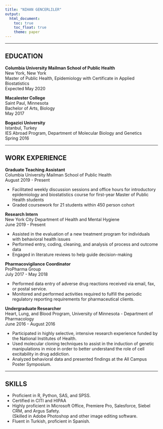 ```yaml
---
title: "NIHAN GENCERLILER"
output: 
  html_document:
    toc: true
    toc_float: true
    theme: paper 
---
```

***
## EDUCATION

**Columbia University Mailman School of Public Health**  
New York, New York  
Master of Public Health, Epidemiology with Certificate in Applied Biostatistics  
Expected May 2020  

**Macalester College**  
Saint Paul, Minnesota  
Bachelor of Arts, Biology  
May 2017  

**Bogazici University**  	
Istanbul, Turkey  
IES Abroad Program, Department of Molecular Biology and Genetics  
Spring 2016  

***
## WORK EXPERIENCE

**Graduate Teaching Assistant**  
Columbia University Mailman School of Public Health  
August 2019 - Present  

* Facilitated weekly discussion sessions and office hours for introductory epidemiology and biostatistics course for first-year Master of Public Health students  
* Graded coursework for 21 students within 450 person cohort  

**Research Intern**  
New York City Department of Health and Mental Hygiene  
June 2019 - Present  

* Assisted in the evaluation of a new treatment program for individuals with behavioral health issues  
* Performed entry, coding, cleaning, and analysis of process and outcome data  
* Engaged in literature reviews to help guide decision-making  

**Pharmacovigilance Coordinator**  
ProPharma Group  
July 2017 - May 2018  

* Performed data entry of adverse drug reactions received via email, fax, or postal service.  
* Monitored and performed activities required to fulfill the periodic regulatory reporting requirements for pharmaceutical clients.  

**Undergraduate Researcher**  
Heart, Lung, and Blood Program, University of Minnesota - Department of Pharmacology  
June 2016 - August 2016  

* Participated in highly selective, intensive research experience funded by the National Institutes of Health.  
* Used molecular cloning techniques to assist in the induction of genetic manipulations in mice in order to better understand the role of cell excitability in drug addiction.  
* Analyzed behavioral data and presented findings at the All Campus Poster Symposium.  

***
## SKILLS

* Proficient in R, Python, SAS, and SPSS.  
* Certified in CITI and HIPAA  
* Highly proficient in Microsoft Office, Premiere Pro, Salesforce, Siebel CRM, and Argus Safety.  
(Skilled in Adobe Photoshop and other image editing software.  
* Fluent in Turkish, proficient in Spanish.  
